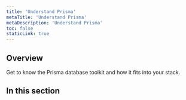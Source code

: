 ```yaml
---
title: 'Understand Prisma'
metaTitle: 'Understand Prisma'
metaDescription: 'Understand Prisma'
toc: false
staticLink: true
---
```


## Overview

Get to know the Prisma database toolkit and how it fits into your stack.

## In this section

<Subsections depth="3" />
